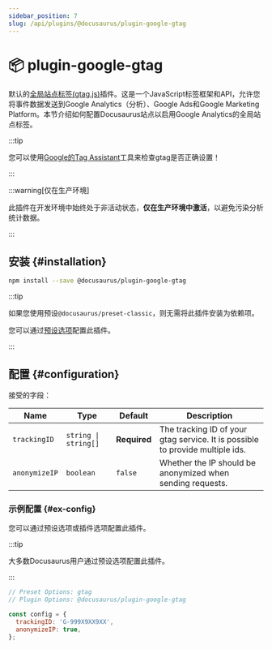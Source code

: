 ```yaml
---
sidebar_position: 7
slug: /api/plugins/@docusaurus/plugin-google-gtag
---
```


# 📦 plugin-google-gtag


默认的[全局站点标签(gtag.js)](https://developers.google.com/tag-platform/gtagjs)插件。这是一个JavaScript标签框架和API，允许您将事件数据发送到Google Analytics（分析）、Google Ads和Google Marketing Platform。本节介绍如何配置Docusaurus站点以启用Google Analytics的全局站点标签。

:::tip

您可以使用[Google的Tag Assistant](https://tagassistant.google.com/)工具来检查gtag是否正确设置！

:::

:::warning[仅在生产环境]

此插件在开发环境中始终处于非活动状态，**仅在生产环境中激活**，以避免污染分析统计数据。

:::

## 安装 {#installation}

```bash npm2yarn
npm install --save @docusaurus/plugin-google-gtag
```

:::tip

如果您使用预设`@docusaurus/preset-classic`，则无需将此插件安装为依赖项。

您可以通过[预设选项](../../using-plugins.mdx#docusauruspreset-classic)配置此插件。

:::

## 配置 {#configuration}

接受的字段：

<APITable>

| Name | Type | Default | Description |
| --- | --- | --- | --- |
| `trackingID` | <code>string \| string[]</code> | **Required** | The tracking ID of your gtag service. It is possible to provide multiple ids. |
| `anonymizeIP` | `boolean` | `false` | Whether the IP should be anonymized when sending requests. |

</APITable>

### 示例配置 {#ex-config}

您可以通过预设选项或插件选项配置此插件。

:::tip

大多数Docusaurus用户通过预设选项配置此插件。

:::

```js config-tabs
// Preset Options: gtag
// Plugin Options: @docusaurus/plugin-google-gtag

const config = {
  trackingID: 'G-999X9XX9XX',
  anonymizeIP: true,
};
```